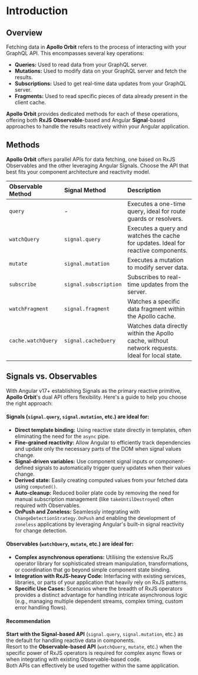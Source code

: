 
# Introduction

## Overview

Fetching data in **Apollo Orbit** refers to the process of interacting with your GraphQL API. This encompasses several key operations:

* **Queries:** Used to read data from your GraphQL server.
* **Mutations:** Used to modify data on your GraphQL server and fetch the results.
* **Subscriptions:** Used to get real-time data updates from your GraphQL server.
* **Fragments:** Used to read specific pieces of data already present in the client cache.

**Apollo Orbit** provides dedicated methods for each of these operations, offering both **RxJS** **Observable**-based and Angular **Signal**-based approaches to handle the results reactively within your Angular application.

## Methods

**Apollo Orbit** offers parallel APIs for data fetching, one based on RxJS Observables and the other leveraging Angular Signals. Choose the API that best fits your component architecture and reactivity model.

| Observable Method                                              | Signal Method                                                                | Description                                                                                     |
| :------------------------------------------------------------- | :-------------------------------------------------------------------------   | :-----------------------------------------------------------------------------------------------|
| <Link to="../queries/watchQuery#query">`query`</Link>          | -                                                                            | Executes a one-time query, ideal for route guards or resolvers.                                 |
| <Link to="../queries/watchQuery">`watchQuery`</Link>           | <Link to="../queries/signal.query">`signal.query`</Link>                     | Executes a query and watches the cache for updates. Ideal for reactive components.              |
| <Link to="../mutations/mutate">`mutate`</Link>                 | <Link to="../mutations/signal.mutation">`signal.mutation`</Link>             | Executes a mutation to modify server data.                                                      |
| <Link to="../subscriptions/subscribe">`subscribe`</Link>       | <Link to="../subscriptions/signal.subscription">`signal.subscription`</Link> | Subscribes to real-time updates from the server.                                                |
| <Link to="../fragments/watchFragment">`watchFragment`</Link>   | <Link to="../fragments/signal.fragment">`signal.fragment`</Link>             | Watches a specific data fragment within the Apollo cache.                                       |
| <Link to="../cache/cache.watchQuery">`cache.watchQuery`</Link> | <Link to="../cache/signal.cacheQuery">`signal.cacheQuery`</Link>             | Watches data directly within the Apollo cache, without network requests. Ideal for local state. |

## Signals vs. Observables

With Angular v17+ establishing Signals as the primary reactive primitive, **Apollo Orbit**'s dual API offers flexibility. Here's a guide to help you choose the right approach:

#### Signals (`signal.query`, `signal.mutation`, etc.) are ideal for:

* **Direct template binding:** Using reactive state directly in templates, often eliminating the need for the `async` pipe.
* **Fine-grained reactivity:** Allow Angular to efficiently track dependencies and update only the necessary parts of the DOM when signal values change.
* **Signal-driven variables:** Use component signal inputs or component-defined signals to automatically trigger query updates when their values change.
* **Derived state:** Easily creating computed values from your fetched data using `computed()`.
* **Auto-cleanup:** Reduced boiler plate code by removing the need for manual subscription management (like `takeUntilDestroyed`) often required with Observables.
* **OnPush and Zoneless:** Seamlessly integrating with `ChangeDetectionStrategy.OnPush` and enabling the development of `zoneless` applications by leveraging Angular's built-in signal reactivity for change detection.

#### Observables (`watchQuery`, `mutate`, etc.) are ideal for:

* **Complex asynchronous operations:** Utilising the extensive RxJS operator library for sophisticated stream manipulation, transformations, or coordination that go beyond simple component state binding.
* **Integration with RxJS-heavy Code:** Interfacing with existing services, libraries, or parts of your application that heavily rely on RxJS patterns.
* **Specific Use Cases:** Scenarios where the breadth of RxJS operators provides a distinct advantage for handling intricate asynchronous logic (e.g., managing multiple dependent streams, complex timing, custom error handling flows).

#### Recommendation

**Start with the Signal-based API** (`signal.query`, `signal.mutation`, etc.) as the default for handling reactive data in components.  
Resort to the **Observable-based API** (`watchQuery`, `mutate`, etc.) when the specific power of RxJS operators is required for complex async flows or when integrating with existing Observable-based code.  
Both APIs can effectively be used together within the same application.

